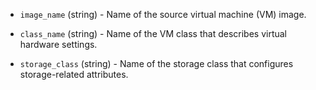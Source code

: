 <!-- Code generated from the comments of the CreateSourceConfig struct in builder/vsphere/supervisor/step_create_source.go; DO NOT EDIT MANUALLY -->

- `image_name` (string) - Name of the source virtual machine (VM) image.

- `class_name` (string) - Name of the VM class that describes virtual hardware settings.

- `storage_class` (string) - Name of the storage class that configures storage-related attributes.

<!-- End of code generated from the comments of the CreateSourceConfig struct in builder/vsphere/supervisor/step_create_source.go; -->
